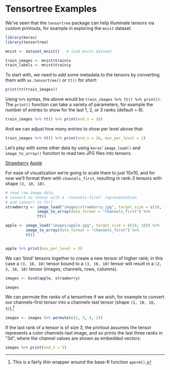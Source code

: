 # Tensortree Examples

We've seen that the `tensortree` package can help illuminate tensors via custom printouts, for example in exploring the `mnist` dataset.

```r
library(keras)
library(tensortree)

mnist <- dataset_mnist()   # load mnist dataset

train_images <- mnist$train$x
train_labels <- mnist$train$y
```

To start with, we need to add some metadata to the tensors by converting them with `as.tensortree()` or `tt()` for short:

```r
print(tt(train_images))
```

Using `%>%` syntax, the above would be `train_images %>% tt() %>% print()`. The `print()` function can take a variety of parameters, for example the number of entries to show for the last 1, 2, or 3 ranks (default = 6).

```r
train_images %>% tt() %>% print(end_n = 16)
```

And we can adjust how many entries to show per level above that:

```r
train_images %>% tt() %>% print(end_n = 16, max_per_level = 1)
```

Let's play with some other data by using `keras`' `image_load()` and `image_to_array()` function to read two JPG files into tensors.

[Strawberry](images/strawberry.jpg) [Apple](images/apple.jpg)

For ease of visualization we're going to scale them to just 10x10, and for now we'll format them with `channels_first`, resulting in rank-3 tensors with shape `(3, 10, 10)`.

```r
# read raw image data,
# convert to tensor with a 'channels-first' representation
# and convert to tt() 
strawberry <- image_load("images/strawberry.jpg", target_size = c(10, 10)) %>%
              image_to_array(data_format = "channels_first") %>% 
              tt()

apple <- image_load("images/apple.jpg", target_size = c(10, 10)) %>%
         image_to_array(data_format = "channels_first") %>%
         tt()


apple %>% print(max_per_level = 3)
```

We can 'bind' tensors together to create a new tensor of higher rank; in this case a `(3, 10, 10)` tensor bound to a `(3, 10, 10)`
tensor will result in a `(2, 3, 10, 10)` tensor (images, channels, rows, columns).

```r
images <- bind(apple, strawberry)

images
```

We can permute the ranks of a tensortree if we wish, for example to convert our channels-first tensor into a channels-last tensor (shape `(2, 10, 10, 3)`).^[This is a fairly thin wrapper around the base-R function `aperm()`.]

```r
images <- images %>% permute(c(1, 3, 4, 2))
```

If the last rank of a tensor is of size 3, the printout assumes the tensor represents a color channels-last image, and so prints the last three ranks in "3d", where the channel values are shown as embedded vectors:

```r
images %>% print(end_n = 5)
```


